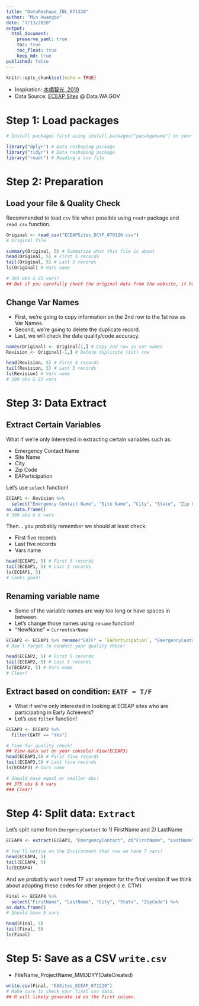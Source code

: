 ```yaml
---
title: "DataReshape_INL_071320"
author: "Min Hwangbo"
date: "7/13/2020"
output:
  html_document:
    preserve_yaml: true
    toc: true
    toc_float: true
    keep_md: true
published: false
---
```


```r
knitr::opts_chunk$set(echo = TRUE)
```

* Inspiration: [本橋智光, 2019](http://www.yes24.com/24/AuthorFile/Author/278360)
* Data Source: [ECEAP Sites](https://data.wa.gov/Education/DCYF-ECEAP-Sites/8ydb-ddzd) @ Data.WA.GOV

# Step 1: Load packages
```r
# Install packages first using install.packages("pacakgename") on your console!

library("dplyr") # Data reshaping package
library("tidyr") # Data reshaping package
library("readr") # Reading a csv file
```

# Step 2: Preparation

## Load your file & Quality Check
Recommended to load `csv` file when possible using `readr` package and `read_csv` function.

```r
Original <- read_csv("ECEAPSites_DCYF_070120.csv")
# Original file

summary(Original, 5) # Summarize what this file is about
head(Original, 5) # First 5 records
tail(Original, 5) # Last 5 records
ls(Original) # Vars name

# 391 obs & 23 vars?
## But if you carefully check the original data from the website, it has the name of variables: Try View(Original) on your console
```

## Change Var Names

* First, we're going to copy information on the 2nd row to the 1st row as Var Names.
* Second, we're going to delete the duplicate record.
* Last, we will check the data quality/code accuracy.

```r
names(Original) <- Original[1,] # Copy 2nd row as var names
Revision <- Original[-1,] # Delete duplicate (1st) row

head(Revision, 5) # First 5 records
tail(Revision, 5) # Last 5 records
ls(Revision) # Vars name
# 390 obs & 23 vars
```

# Step 3: Data Extract

## Extract Certain Variables
What if we're only interested in extracting certain variables such as:

* Emergency Contact Name
* Site Name
* City
* Zip Code
* EAParticipation

Let's use `select` function!
```r
ECEAP1 <- Revision %>% 
  select("Emergency Contact Name", "Site Name", "City", "State", "Zip Code", "EAParticipation") %>% 
as.data.frame()
# 390 obs & 6 vars
```

Then... you probably remember we should at least check:

* First five records
* Last five records
* Vars name

```r
head(ECEAP1, 5) # First 5 records
tail(ECEAP1, 5) # Last 5 records
ls(ECEAP1, 5)
# Looks good!
```

## Renaming variable name
* Some of the variable names are way too long or have spaces in between.
* Let's change those names using `rename` function!
* "NewName" = `CurrentVarName`
```r
ECEAP2 <- ECEAP1 %>% rename("EATF" = `EAParticipation`, "EmergencyContact" = `Emergency Contact Name`, "SiteName" = `Site Name`, "ZipCode" = `Zip Code`) # For renaming dataframe column
# Don't forget to conduct your quality check!

head(ECEAP2, 5) # First 5 records
tail(ECEAP2, 5) # Last 5 records
ls(ECEAP2, 5) # Vars name
# Clear!
```

## Extract based on condition: `EATF = T/F`
* What if we're only interested in looking at ECEAP sites who are participating in Early Achievers?
* Let's use `filter` function!
```r
ECEAP3 <- ECEAP2 %>% 
  filter(EATF == "Yes")

# Time for quality check!
## View data set on your console! View(ECEAP3)
head(ECEAP3,5) # First five records
tail(ECEAP3,5) # Last five records
ls(ECEAP3) # Vars name

# Should have equal or smaller obs!
## 375 obs & 6 vars
### Clear!
```

# Step 4: Split data: `Extract`
Let's split name from `EmergencyContact` to 1) FirstName and 2) LastName
```r
ECEAP4 <- extract(ECEAP3, "EmergencyContact", c("FirstName", "LastName"), "([^ ]+) (.*)") # Still can't figure out this code - Retrieved from Stackflow

# You'll notice on the Environment that now we have 7 vars!
head(ECEAP4, 5)
tail(ECEAP4, 5)
ls(ECEAP4)
```

And we probably won't need TF var anymore for the final version if we think about adopting these codes for other project (i.e. CTM) 
```r
Final <- ECEAP4 %>% 
  select("FirstName", "LastName", "City", "State", "ZipCode") %>% 
as.data.frame()
# Should have 5 vars

head(Final, 5)
tail(Final, 5)
ls(Final)
```

# Step 5: Save as a CSV `write.csv`
* FileName_ProjectName_MMDDYY(DateCreated)
```r
write.csv(Final, "EASites_ECEAP_071220")
# Make sure to check your final csv data. 
## R will likely generate id on the first column.
```